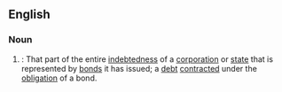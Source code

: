 ==English==

===Noun===
{{en-noun|bonded debt}}

# {{lb|en|legal}}: That part of the entire [[indebtedness]] of a [[corporation]] or [[state]] that is represented by [[bonds]] it has issued; a [[debt]] [[contracted]] under the [[obligation]] of a bond.